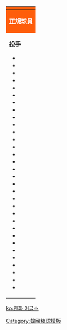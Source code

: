 {| class="toccolours" style="font-size: 95%;"
|-
! colspan="10" style="background-color: #fe5d0a; color: white; text-align: center;" | {{Tnavbar-header|'''[[韓華鷹|<font color="#FFFFFF">韓華鷹現役球員</font>]]'''|Hanwha Eagles roster|plain=1|fontcolor=white}}
|-
| colspan="4" style="background-color: #fe5d0a; color: white; text-align: center;" | '''正規球員'''
| colspan="3" style="background-color: #fe5d0a; color: white; text-align: center;" | '''教練團'''
|-
| valign="top" | 
'''投手'''
*{{player|&nbsp;1&nbsp;|KOR|文東珠}}
*{{player|&nbsp;5&nbsp;|KOR|尹臺卿}}
*{{player|11|KOR|南智敏}}
*{{player|15|KOR|金基中}}
*{{player|18|KOR|尹豪率}}
*{{player|19|KOR|金縡營}}
*{{player|28|KOR|[[張施晥]]}}
*{{player|29|KOR|金基鐸}}
*{{player|31|KOR|朴俊英}}
*{{player|32|KOR|尹産欽}}
*{{player|36|KOR|張瑉宰}}
*{{player|38|KOR|金鍾守}}
*{{player|39|KOR|申政洛}}
*{{player|40|KOR|申智厚}}
*{{player|46|KOR|曹　恩}}
*{{player|47|KOR|金範洙}}
*{{player|48|KOR|李承官}}
*{{player|49|KOR|李充浩}}
*{{player|51|KOR|朴允哲}}
*{{player|53|KOR|金民宇}}
*{{player|54|KOR|林準燮}}
*{{player|55|KOR|姜在民}}
*{{player|56|KOR|宋胤準}}
*{{player|57|KOR|鄭宇藍}}
*{{player|58|KOR|黃泳國}}
*{{player|59|KOR|韓承柱}}
*{{player|60|KOR|金圭延}}
*{{player|61|KOR|李珉雨}}
*{{player|66|KOR|朱炫相}}
*{{player|67|KOR|鄭易皇}}
*{{player|91|KOR|崔利京}}
*{{player|96|KOR|李俊奇}}

| width="px" | 
| valign="top" |
'''捕手'''
*{{player|13|KOR|崔在勳}}
*{{player|26|KOR|許光會}}
*{{player|27|KOR|李海昌}}
*{{player|42|KOR|朴相彥}}
*{{player|44|KOR|白勇煥}}
*{{player|98|KOR|李晟源}}

'''內野手'''
*{{player|&nbsp;2&nbsp;|KOR|金旻技}}
*{{player|&nbsp;4&nbsp;|KOR|宋浩正}}
*{{player|&nbsp;6&nbsp;|KOR|金 建}}
*{{player|&nbsp;6&nbsp;|KOR|李度潤}}
*{{player|&nbsp;8&nbsp;|KOR|盧施煥}}
*{{player|&nbsp;9&nbsp;|KOR|朴正賢}}
*{{player|16|KOR|河周錫}}
*{{player|25|KOR|金泰娫}}
*{{player|37|KOR|金仁煥}}
*{{player|41|KOR|鄭敏圭}}
*{{player|43|KOR|鄭恩源}}

| width="px" | 
| valign="top" | 

'''外野手'''
*{{player|10|KOR|李城坤}}
*{{player|12|USA|[[麥克·陶克曼|Mike Tauchman]]}}
*{{player|14|KOR|姜相元}}
*{{player|17|KOR|盧壽匡}}
*{{player|30|KOR|張雲浩}}
*{{player|33|KOR|劉撈㛃}}
*{{player|34|KOR|李禔元}}
*{{player|45|KOR|李鎮英}}
*{{player|50|KOR|李元錫}}
*{{player|63|KOR|張止升}}
*{{player|68|KOR|邊玗赫}}
*{{player|69|KOR|權光民}}
*{{player|95|KOR|元赫在}}
*{{player|96|KOR|安昶浩}}

'''服役保留及申告選手'''
*{{player|－|KOR|金炫佑}}
*{{player|－|KOR|朴相垣}}


| width="px" | 
| valign="top" |
'''一軍總教練'''
*{{player|&nbsp;3&nbsp;|VEN|Carlos Subero}}
'''一軍教練團'''
*{{player|70|USA|Jose Rosado}}
*{{player|71|KOR|李東杰}}
*{{player|72|KOR|趙晟桓}}
*{{player|78|KOR|全商烈}}
*{{player|81|KOR|李相勳}}
*{{player|86|KOR|金南亨}}
*{{player|88|USA|Darryl Kennedy}}
*{{player|89|USA|Wes Clements}}
*{{player|90|KOR|裵珉逵}}
'''二軍總教練'''
*{{player|92|KOR|崔元豪}}
'''二軍教練團'''
*{{player|73|KOR|李熙槿}}
*{{player|74|KOR|崔允碩}}
*{{player|75|KOR|朴正真}}
*{{player|76|KOR|尹奎眞}}
*{{player|77|KOR|鄭鉉錫}}
*{{player|79|KOR|馬一英}}
*{{player|80|KOR|高東鎮}}
*{{player|83|KOR|鄭慶培}}
*{{player|87|KOR|秋承佑}}
*{{player|－|KOR|金在珉}}
|}<noinclude>
[[Category:韓國棒球模板]]
</noinclude>
[[ko:한화 이글스]]